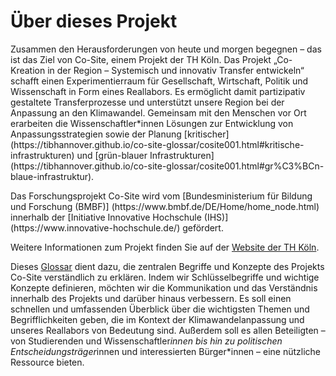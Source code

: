 # Über dieses Projekt {.unnumbered}

Zusammen den Herausforderungen von heute und morgen begegnen – das ist das Ziel von Co-Site, einem Projekt der TH Köln. Das Projekt „Co-Kreation in der Region – Systemisch und innovativ Transfer entwickeln“ schafft einen Experimentierraum für Gesellschaft, Wirtschaft, Politik und Wissenschaft in Form eines Reallabors. Es ermöglicht damit partizipativ gestaltete Transferprozesse und unterstützt unsere Region bei der Anpassung an den Klimawandel. Gemeinsam mit den Menschen vor Ort erarbeiten die Wissenschaftler*innen Lösungen zur Entwicklung von Anpassungsstrategien sowie der Planung [kritischer] (https://tibhannover.github.io/co-site-glossar/cosite001.html#kritische-infrastrukturen) und [grün-blauer Infrastrukturen] (https://tibhannover.github.io/co-site-glossar/cosite001.html#gr%C3%BCn-blaue-infrastruktur). 

Das Forschungsprojekt Co-Site wird vom [Bundesministerium für Bildung und Forschung (BMBF)] (https://www.bmbf.de/DE/Home/home_node.html) innerhalb der [Initiative Innovative Hochschule (IHS)] (https://www.innovative-hochschule.de/) gefördert.  

Weitere Informationen zum Projekt finden Sie auf der [Website der TH Köln](https://www.th-koeln.de/forschung/co-kreation-in-der-region--systemisch-und-innovativ-transfer-entwickeln_98474.php).  

Dieses [Glossar](cosite001.ipynb) dient dazu, die zentralen Begriffe und Konzepte des Projekts Co-Site verständlich zu erklären. Indem wir Schlüsselbegriffe und wichtige Konzepte definieren, möchten wir die Kommunikation und das Verständnis innerhalb des Projekts und darüber hinaus verbessern. Es soll einen schnellen und umfassenden Überblick über die wichtigsten Themen und Begrifflichkeiten geben, die im Kontext der Klimawandelanpassung und unseres Reallabors von Bedeutung sind. Außerdem soll es allen Beteiligten – von Studierenden und Wissenschaftler*innen bis hin zu politischen Entscheidungsträger*innen und interessierten Bürger*innen – eine nützliche Ressource bieten.

```{=latex}
\begin{figure}[b!]
  \raggedleft
  \begin{subfigure}[b]{0.2\linewidth}
    \includegraphics[width=\linewidth]{images/innovative-hochschule.png}
  \end{subfigure}
  \raggedleft
  \begin{subfigure}[b]{0.2\linewidth}
    \includegraphics[width=\linewidth]{images/bmbf-logo-ohne-gefordert.png}
  \end{subfigure}
\end{figure}
```

